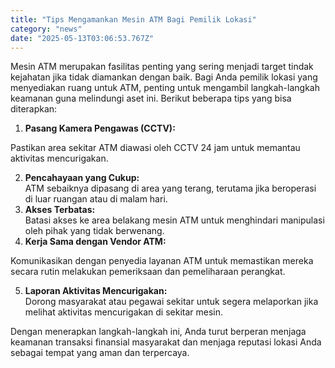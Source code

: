 ```yaml
---
title: "Tips Mengamankan Mesin ATM Bagi Pemilik Lokasi"
category: "news"
date: "2025-05-13T03:06:53.767Z"
---
```



Mesin ATM merupakan fasilitas penting yang sering menjadi target tindak kejahatan jika tidak diamankan dengan baik. Bagi Anda pemilik lokasi yang menyediakan ruang untuk ATM, penting untuk mengambil langkah-langkah keamanan guna melindungi aset ini. Berikut beberapa tips yang bisa diterapkan:

1. **Pasang Kamera Pengawas (CCTV):**  
 
Pastikan area sekitar ATM diawasi oleh CCTV 24 jam untuk memantau aktivitas mencurigakan.  

2. **Pencahayaan yang Cukup:**   
ATM sebaiknya dipasang di area yang terang, terutama jika beroperasi di luar ruangan atau di malam hari.
3. **Akses Terbatas:**   
Batasi akses ke area belakang mesin ATM untuk menghindari manipulasi oleh pihak yang tidak berwenang.
4. **Kerja Sama dengan Vendor ATM:**  
 
Komunikasikan dengan penyedia layanan ATM untuk memastikan mereka secara rutin melakukan pemeriksaan dan pemeliharaan perangkat.

5. **Laporan Aktivitas Mencurigakan:**   
Dorong masyarakat atau pegawai sekitar untuk segera melaporkan jika melihat aktivitas mencurigakan di sekitar mesin.

Dengan menerapkan langkah-langkah ini, Anda turut berperan menjaga keamanan transaksi finansial masyarakat dan menjaga reputasi lokasi Anda sebagai tempat yang aman dan terpercaya.
